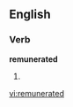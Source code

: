 ==English==

===Verb===
'''remunerated'''

# {{present participle of|[[remunerate]]}}

[[vi:remunerated]]